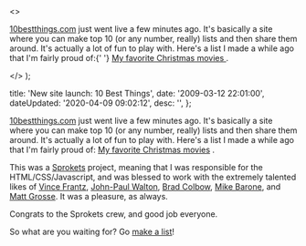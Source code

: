   <>
    <p>
      <a href="http&#58;//10bestthings.com">10bestthings.com</a> just went live
      a few minutes ago. It's basically a site where you can make top 10 (or any
      number, really) lists and then share them around. It's actually a lot of
      fun to play with. Here's a list I made a while ago that I'm fairly proud
      of&#58;{' '}
      <a href="http&#58;//www.10bestthings.com/list/52">
        My favorite Christmas movies
      </a>
      .
    </p>
  </>
);


  title: 'New site launch: 10 Best Things',
  date: '2009-03-12 22:01:00',
  dateUpdated: '2020-04-09 09:02:12',
  desc: '',
};

[10bestthings.com](http://10bestthings.com) just went live a few minutes ago. It's basically a site where you can make top 10 (or any number, really) lists and then share them around. It's actually a lot of fun to play with. Here's a list I made a while ago that I'm fairly proud of: [My favorite Christmas movies](http://www.10bestthings.com/list/52) .

This was a [Sprokets](http://sprokets.net) project, meaning that I was responsible for the HTML/CSS/Javascript, and was blessed to work with the extremely talented likes of [Vince Frantz](http://frantzid.com), [John-Paul Walton](http://schemestudio.com), [Brad Colbow](http://colbowdesign.com), [Mike Barone](http://www.nontoxicgroup.com/), and [Matt Grosse](http://www.mattgrosse.com). It was a pleasure, as always.

Congrats to the Sprokets crew, and good job everyone.

So what are you waiting for? Go [make a list](http://10bestthings.com)!
